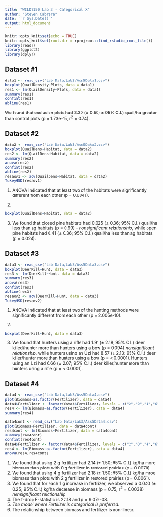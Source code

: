 ```yaml
---
title: "WILD7150 Lab 3 - Categorical X"
author: "Steven Cabrera"
date: '`r Sys.Date()`'
output: html_document
---
```


```r
knitr::opts_knit$set(echo = TRUE)
knitr::opts_knit$set(root.dir = rprojroot::find_rstudio_root_file())
library(readr)
library(ggplot2)
library(dplyr)
```

## Dataset #1 

```r
data1 <- read_csv("Lab Data/Lab3/Ass5Data1.csv")
boxplot(QuailDensity~Plots, data = data1)
res1 <- lm(QuailDensity~Plots, data = data1)
summary(res1)
confint(res1)
abline(res1)

```

We found that exclusion plots had 3.39 (± 0.59; ± 95% C.I.) quail/ha greater than control plots (p = 1.73e-15, r^2^ = 0.74). 

## Dataset #2 

```r
data2 <- read_csv("Lab Data/Lab3/Ass5Data2.csv")
boxplot(QuailDens~Habitat, data = data2)
res2 <- lm(QuailDens~Habitat, data = data2)
summary(res2)
anova(res2)
confint(res2)
abline(res2)
resaov1 <- aov(QuailDens~Habitat, data = data2)
TukeyHSD(resaov1)
```
1. ANOVA indicated that at least two of the habitats were significantly different from each other (p = 0.0041).    

2. 

```r
boxplot(QuailDens~Habitat, data = data2)
```

3. We found that closed pine habitats had 0.025 (± 0.36; 95% C.I.) quail/ha less than ag habitats (p = 0.99) - *nonsignificant relationship*, while open pine habitats had 0.41 (± 0.36; 95% C.I.) quail/ha less than ag habitats (p = 0.024).  

## Dataset #3 

```r
data3 <- read_csv("Lab Data/Lab3/Ass5Data3.csv")
boxplot(DeerKill~Hunt, data = data3)
res3 <- lm(DeerKill~Hunt, data = data3)
summary(res3)
anova(res3)
confint(res3)
abline(res3)
resaov2 <- aov(DeerKill~Hunt, data = data3)
TukeyHSD(resaov2)
```

1. ANOVA indicated that at least two of the hunting methods were significantly different from each other (p = 2.005e-10).  

2.  

```r
boxplot(DeerKill~Hunt, data = data3)
```

3. We found that hunters using a rifle had 1.91 (± 2.18; 95% C.I.) deer killed/hunter more than hunters using a bow (p = 0.094) *nonsignificant relationship*, while hunters using an Uzi had 8.57 (± 2.13; 95% C.I.) deer killer/hunter more than hunters using a bow (p = < 0.0001). Hunters using an Uzi had 6.66 (± 2.07; 95% C.I.) deer killer/hunter more than hunters using a rifle (p = < 0.0001).  

## Dataset #4 

```r
data4 <- read_csv("Lab Data/Lab3/Ass5Data4.csv")
plot(Biomass~as.factor(Fertilizer), data = data4)
data4$Fertilizer <- factor(data4$Fertilizer, levels = c("2","0","4","6","8","10"))
res4 <- lm(Biomass~as.factor(Fertilizer), data = data4)
summary(res4)
```

```r
data4cont <- read_csv("Lab Data/Lab3/Ass5Data4.csv")
plot(Biomass~Fertilizer, data = data4cont)
res4cont <- lm(Biomass~Fertilizer, data = data4cont)
summary(res4cont)
confint(res4cont)
data4$Fertilizer <- factor(data4$Fertilizer, levels = c("2","0","4","6","8","10"))
res4 <- lm(Biomass~as.factor(Fertilizer), data = data4)
anova(res4,res4cont)
```

1. We found that using 2 g fertilizer had 2.14 (± 1.50; 95% C.I.) kg/ha more biomass than plots with 0 g fertilizer in restored prairies (p = 0.0070).  
2. We found that using 4 g fertilizer had 2.18 (± 1.50; 95% C.I.) kg/ha mroe biomass than plots with 2 g fertilizer in restored prairies (p = 0.0061).  
3. We found that for each 1 g increase in fertilizer, we observed a 0.040 (± 0.25; 95% C.I.) kg/ha decrease in biomass (p = 0.75, r^2^ = 0.0038) *nonsignificant relationship*  
4. The f-drop F-statistic is 22.18 and p = 9.07e-08.  
5. *The model where Fertilizer is categorical is preferred.*  
6. The relationship between biomass and fertilizer is non-linear.  
